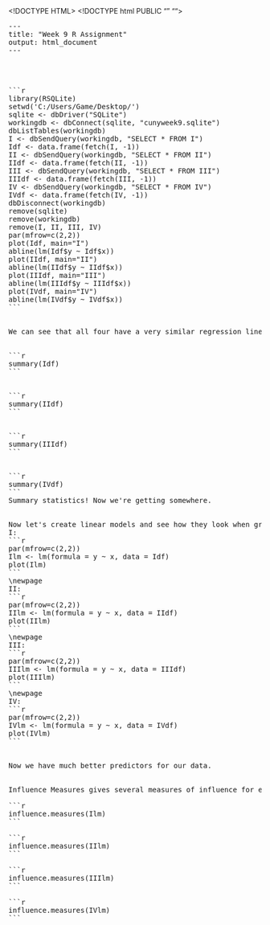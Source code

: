 ﻿<!DOCTYPE HTML>
<!DOCTYPE html PUBLIC "" ""><HTML><HEAD>
<META http-equiv="Content-Type" content="text/html; charset=utf-8"></HEAD>
<BODY>
<PRE>---
title: "Week 9 R Assignment"
output: html_document
---




```r
library(RSQLite)
setwd('C:/Users/Game/Desktop/')
sqlite &lt;- dbDriver("SQLite")
workingdb &lt;- dbConnect(sqlite, "cunyweek9.sqlite")
dbListTables(workingdb)
I &lt;- dbSendQuery(workingdb, "SELECT * FROM I")
Idf &lt;- data.frame(fetch(I, -1))
II &lt;- dbSendQuery(workingdb, "SELECT * FROM II")
IIdf &lt;- data.frame(fetch(II, -1))
III &lt;- dbSendQuery(workingdb, "SELECT * FROM III")
IIIdf &lt;- data.frame(fetch(III, -1))
IV &lt;- dbSendQuery(workingdb, "SELECT * FROM IV")
IVdf &lt;- data.frame(fetch(IV, -1))
dbDisconnect(workingdb)
remove(sqlite)
remove(workingdb)
remove(I, II, III, IV)
par(mfrow=c(2,2))
plot(Idf, main="I")
abline(lm(Idf$y ~ Idf$x))
plot(IIdf, main="II")
abline(lm(IIdf$y ~ IIdf$x))
plot(IIIdf, main="III")
abline(lm(IIIdf$y ~ IIIdf$x))
plot(IVdf, main="IV")
abline(lm(IVdf$y ~ IVdf$x))
```


We can see that all four have a very similar regression line, but obviously those regression lines don't tell us very much about II, III, or IV


```r
summary(Idf)
```


```r
summary(IIdf)
```


```r
summary(IIIdf)
```


```r
summary(IVdf)
```
Summary statistics! Now we're getting somewhere.


Now let's create linear models and see how they look when graphed: \newpage
I:
```r
par(mfrow=c(2,2))
Ilm &lt;- lm(formula = y ~ x, data = Idf)
plot(Ilm)
```
\newpage
II:
```r
par(mfrow=c(2,2))
IIlm &lt;- lm(formula = y ~ x, data = IIdf)
plot(IIlm)
```
\newpage
III:
```r
par(mfrow=c(2,2))
IIIlm &lt;- lm(formula = y ~ x, data = IIIdf)
plot(IIIlm)
```
\newpage
IV:
```r
par(mfrow=c(2,2))
IVlm &lt;- lm(formula = y ~ x, data = IVdf)
plot(IVlm)
```


Now we have much better predictors for our data.


Influence Measures gives several measures of influence for each observation (Cook's Distance, et) and actually flags observations that it determines are influential by any of the measure

```r
influence.measures(Ilm)
```

```r
influence.measures(IIlm)
```

```r
influence.measures(IIIlm)
```

```r
influence.measures(IVlm)
```
</PRE></BODY></HTML>
